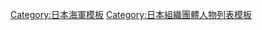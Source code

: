{{Navbox
|name=海上幕僚長
|title={{flagicon image|Flag of Chief of Staff, Maritime Self Defense Force.svg}} {{Link-ja|日本海上自衛隊海上幕僚長|海上幕僚長|日本海上自衛隊海上幕僚長}}
|bodyclass = hlist hlist-pipe hnum
|group1=海上警備隊總監
|list1={{Link-ja|山崎小五郎|山崎小五郎}}<small>（1952－1952）</small>
|group2=保安廳第二幕僚長
|list2={{Link-ja|山崎小五郎|山崎小五郎}}<small>（1952－1954）</small>
|group3=海上幕僚長
|list3=
* {{Link-ja|山崎小五郎|山崎小五郎}}<small>（1954－1954）</small>
* {{Link-ja|長澤浩|長澤浩}}<small>（1954－1958）</small>
* {{Link-ja|庵原貢|庵原貢}}<small>（1958－1961）</small>
* {{Link-ja|中山定義|中山定義}}<small>（1961－1963）</small>
* {{Link-ja|杉江一三|杉江一三}}<small>（1963－1964）</small>
* {{Link-ja|西村友晴|西村友晴}}<small>（1964－1966）</small>
* {{Link-ja|板谷隆一|板谷隆一}}<small>（1966－1969）</small>
* {{Link-ja|内田一臣|内田一臣}}<small>（1969－1972）</small>
* {{Link-ja|石田捨雄|石田捨雄}}<small>（1972－1973）</small>
* {{Link-ja|鮫島博一|鮫島博一}}<small>（1973－1976）</small>
* {{Link-ja|中村悌次|中村悌次}}<small>（1976－1977）</small>
* {{Link-ja|大賀良平|大賀良平}}<small>（1977－1980）</small>
* {{Link-ja|矢田次夫|矢田次夫}}<small>（1980－1981）</small>
* {{Link-ja|前田優|前田優}}<small>（1981－1983）</small>
* {{Link-ja|吉田學|吉田学}}<small>（1983－1985）</small>
* {{Link-ja|長田博|長田博}}<small>（1985－1987）</small>
* {{Link-ja|東山收一郎|東山収一郎}}<small>（1987－1989）</small>
* {{Link-ja|佐久間一|佐久間一}}<small>（1989－1991）</small>
* {{Link-ja|岡部文雄|岡部文雄}}<small>（1991－1993）</small>
* {{Link-ja|林崎千明|林崎千明}}<small>（1993－1994）</small>
* {{Link-ja|福地建夫|福地建夫}}<small>（1994－1996）</small>
* {{Link-ja|夏川和也|夏川和也}}<small>（1996－1997）</small>
* {{Link-ja|山本安正|山本安正}}<small>（1997－1999）</small>
* {{Link-ja|藤田幸生|藤田幸生}}<small>（1999－2001）</small>
* {{Link-ja|石川亨|石川亨}}<small>（2001－2003）</small>
* {{Link-ja|古庄幸一|古庄幸一|古-{zh-hant:庄; zh-hans:庄;}-幸一}}<small>（2003－2005）</small>
* {{Link-ja|齋藤隆 (日本海上自衛隊將領)|齋藤隆|齋藤隆}}<small>（2005－2006）</small>
* {{Link-ja|吉川榮治|吉川榮治}}<small>（2006－2008）</small>
* {{Link-ja|赤星慶治|赤星慶治}}<small>（2008－2010）</small>
* {{Link-ja|杉本正彥|杉本正彦}}<small>（2010－2012）</small>
* {{Link-ja|河野克俊|河野克俊}}<small>（2012－2014）</small>
* [[武居智久]]<small>（2014－2016）</small>
* [[村川豐]]<small>（2016－2019）</small>
* {{Link-ja|山村浩|山村浩}}<small>（2019－2022）</small>
* {{Link-ja|酒井良|酒井良 (自衛官)}}<small>（2022－）</small>
}}<noinclude>[[Category:日本海上幕僚長| ]]
[[Category:日本海軍模板]]
[[Category:日本組織團體人物列表模板]]</noinclude>